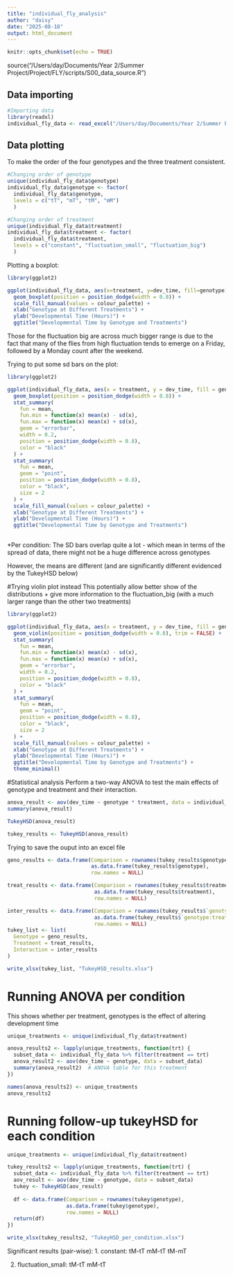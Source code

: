 ```yaml
---
title: "individual_fly_analysis"
author: "daisy"
date: "2025-08-18"
output: html_document
---
```


```r
knitr::opts_chunk$set(echo = TRUE)
```

source("/Users/day/Documents/Year 2/Summer Project/Project/FLY/scripts/S00_data_source.R")

## Data importing

```r
#Importing data 
library(readxl)
individual_fly_data <- read_excel("/Users/day/Documents/Year 2/Summer Project/Project/FLY/data/individual_fly_data.xlsx")
```

## Data plotting
To make the order of the four genotypes and the three treatment consistent.
```r
#Changing order of genotype
unique(individual_fly_data$genotype)
individual_fly_data$genotype <- factor(
  individual_fly_data$genotype,
  levels = c("tT", "mT", "tM", "mM")
  )

#Changing order of treatment
unique(individual_fly_data$treatment)
individual_fly_data$treatment <- factor(
  individual_fly_data$treatment,
  levels = c("constant", "fluctuation_small", "fluctuation_big")
  )

```

Plotting a boxplot:
```r
library(ggplot2)

ggplot(individual_fly_data, aes(x=treatment, y=dev_time, fill=genotype)) +
  geom_boxplot(position = position_dodge(width = 0.8)) +
  scale_fill_manual(values = colour_palette) + 
  xlab("Genotype at Different Treatments") +
  ylab("Developmental Time (Hours)") +
  ggtitle("Developmental Time by Genotype and Treatments")

```
Those for the fluctuation big are across much bigger range is due to the fact that many of the flies from high fluctuation tends to emerge on a Friday, followed by a Monday count after the weekend.

Trying to put some sd bars on the plot:
```r
library(ggplot2)

ggplot(individual_fly_data, aes(x = treatment, y = dev_time, fill = genotype)) +
  geom_boxplot(position = position_dodge(width = 0.8)) +
  stat_summary(
    fun = mean,
    fun.min = function(x) mean(x) - sd(x),
    fun.max = function(x) mean(x) + sd(x),
    geom = "errorbar",
    width = 0.2,
    position = position_dodge(width = 0.8),
    color = "black"
  ) +
  stat_summary(
    fun = mean,
    geom = "point",
    position = position_dodge(width = 0.8),
    color = "black",
    size = 2
  ) +
  scale_fill_manual(values = colour_palette) +
  xlab("Genotype at Different Treatments") +
  ylab("Developmental Time (Hours)") +
  ggtitle("Developmental Time by Genotype and Treatments")
 
```

*Per condition:
The SD bars overlap quite a lot - which mean in terms of the spread of data, there might not be a huge difference across genotypes

However, the means are different (and are significantly different evidenced by the TukeyHSD below)

#Trying violin plot instead
This potentially allow better show of the distributions + give more information to the fluctuation_big (with a much larger range than the other two treatments)

```r
library(ggplot2)

ggplot(individual_fly_data, aes(x = treatment, y = dev_time, fill = genotype)) +
  geom_violin(position = position_dodge(width = 0.8), trim = FALSE) +  # Violin plot
  stat_summary(
    fun = mean,
    fun.min = function(x) mean(x) - sd(x),
    fun.max = function(x) mean(x) + sd(x),
    geom = "errorbar",
    width = 0.2,
    position = position_dodge(width = 0.8),
    color = "black"
  ) +
  stat_summary(
    fun = mean,
    geom = "point",
    position = position_dodge(width = 0.8),
    color = "black",
    size = 2
  ) +
  scale_fill_manual(values = colour_palette) +
  xlab("Genotype at Different Treatments") +
  ylab("Developmental Time (Hours)") +
  ggtitle("Developmental Time by Genotype and Treatments") +
  theme_minimal()


```

#Statistical analysis
Perform a two-way ANOVA to test the main effects of genotype and treatment and their interaction.
```r
anova_result <- aov(dev_time ~ genotype * treatment, data = individual_fly_data)
summary(anova_result)

TukeyHSD(anova_result)

tukey_results <- TukeyHSD(anova_result)
```

Trying to save the ouput into an excel file
```r
geno_results <- data.frame(Comparison = rownames(tukey_results$genotype),
                           as.data.frame(tukey_results$genotype),
                           row.names = NULL)

treat_results <- data.frame(Comparison = rownames(tukey_results$treatment),
                            as.data.frame(tukey_results$treatment),
                            row.names = NULL)

inter_results <- data.frame(Comparison = rownames(tukey_results$`genotype:treatment`),
                            as.data.frame(tukey_results$`genotype:treatment`),
                            row.names = NULL)
tukey_list <- list(
  Genotype = geno_results,
  Treatment = treat_results,
  Interaction = inter_results
)

write_xlsx(tukey_list, "TukeyHSD_results.xlsx")


```

# Running ANOVA per condition 
This shows whether per treatment, genotypes is the effect of altering development time

```r

unique_treatments <- unique(individual_fly_data$treatment)

anova_results2 <- lapply(unique_treatments, function(trt) {
  subset_data <- individual_fly_data %>% filter(treatment == trt)
  anova_result2 <- aov(dev_time ~ genotype, data = subset_data)
  summary(anova_result2)  # ANOVA table for this treatment
})

names(anova_results2) <- unique_treatments
anova_results2

```

# Running follow-up tukeyHSD for each condition
```r

unique_treatments <- unique(individual_fly_data$treatment)

tukey_results2 <- lapply(unique_treatments, function(trt) {
  subset_data <- individual_fly_data %>% filter(treatment == trt)
  aov_result <- aov(dev_time ~ genotype, data = subset_data)
  tukey <- TukeyHSD(aov_result)
  
  df <- data.frame(Comparison = rownames(tukey$genotype),
                   as.data.frame(tukey$genotype),
                   row.names = NULL)
  return(df)
})

write_xlsx(tukey_results2, "TukeyHSD_per_condition.xlsx")

```

Significant results (pair-wise):
1. constant:
tM-tT
mM-tT
tM-mT

2. fluctuation_small:
tM-tT
mM-tT
